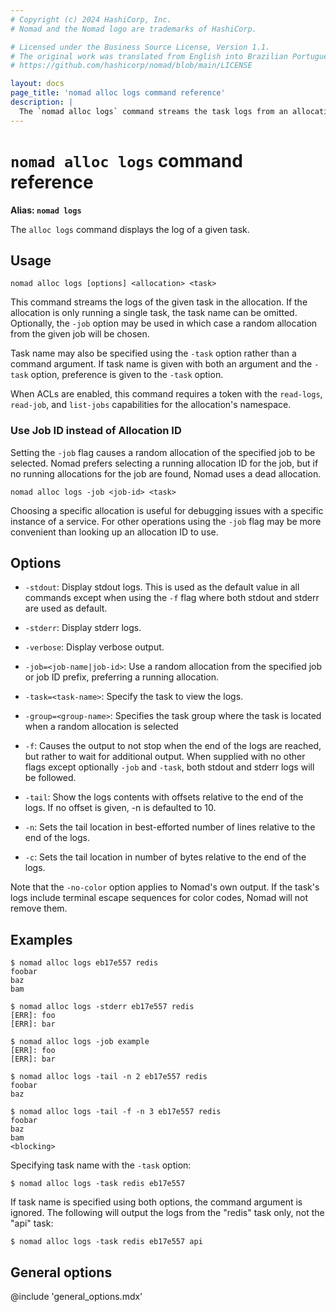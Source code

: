 ```yaml
---
# Copyright (c) 2024 HashiCorp, Inc.
# Nomad and the Nomad logo are trademarks of HashiCorp.

# Licensed under the Business Source License, Version 1.1.
# The original work was translated from English into Brazilian Portuguese.
# https://github.com/hashicorp/nomad/blob/main/LICENSE

layout: docs
page_title: 'nomad alloc logs command reference'
description: |
  The `nomad alloc logs` command streams the task logs from an allocation.
---
```


# `nomad alloc logs` command reference

**Alias: `nomad logs`**

The `alloc logs` command displays the log of a given task.

## Usage

```plaintext
nomad alloc logs [options] <allocation> <task>
```

This command streams the logs of the given task in the allocation. If the
allocation is only running a single task, the task name can be omitted.
Optionally, the `-job` option may be used in which case a random allocation from
the given job will be chosen.

Task name may also be specified using the `-task`  option rather than a command
argument. If task name is given with both an argument and the `-task` option,
preference is given to the `-task` option.

When ACLs are enabled, this command requires a token with the `read-logs`,
`read-job`, and `list-jobs` capabilities for the allocation's namespace.

### Use Job ID instead of Allocation ID

Setting the `-job` flag causes a random allocation of the specified job to be
selected. Nomad prefers selecting a running allocation ID for the job, but
if no running allocations for the job are found, Nomad uses a dead
allocation.

```plaintext
nomad alloc logs -job <job-id> <task>
```

Choosing a specific allocation is useful for debugging issues with a specific
instance of a service. For other operations using the `-job` flag may be more
convenient than looking up an allocation ID to use.

## Options

- `-stdout`: Display stdout logs. This is used as the default value in all
  commands except when using the `-f` flag where both stdout and stderr are
  used as default.

- `-stderr`: Display stderr logs.

- `-verbose`: Display verbose output.

- `-job=<job-name|job-id>`: Use a random allocation from the specified job or
  job ID prefix, preferring a running allocation.

- `-task=<task-name>`: Specify the task to view the logs.

- `-group=<group-name>`: Specifies the task group where the task is located
  when a random allocation is selected

- `-f`: Causes the output to not stop when the end of the logs are reached, but
  rather to wait for additional output. When supplied with no other flags except
  optionally `-job` and `-task`, both stdout and stderr logs will be followed.

- `-tail`: Show the logs contents with offsets relative to the end of the logs.
  If no offset is given, -n is defaulted to 10.

- `-n`: Sets the tail location in best-efforted number of lines relative to the
  end of the logs.

- `-c`: Sets the tail location in number of bytes relative to the end of the
  logs.

Note that the `-no-color` option applies to Nomad's own output. If the task's
logs include terminal escape sequences for color codes, Nomad will not remove
them.

## Examples

```shell-session
$ nomad alloc logs eb17e557 redis
foobar
baz
bam

$ nomad alloc logs -stderr eb17e557 redis
[ERR]: foo
[ERR]: bar

$ nomad alloc logs -job example
[ERR]: foo
[ERR]: bar

$ nomad alloc logs -tail -n 2 eb17e557 redis
foobar
baz

$ nomad alloc logs -tail -f -n 3 eb17e557 redis
foobar
baz
bam
<blocking>
```

Specifying task name with the `-task` option:

```shell-session
$ nomad alloc logs -task redis eb17e557
```

If task name is specified using both options, the command argument is ignored.
The following will output the logs from the "redis" task only, not the "api" task:

```shell-session
$ nomad alloc logs -task redis eb17e557 api
```

## General options

@include 'general_options.mdx'
